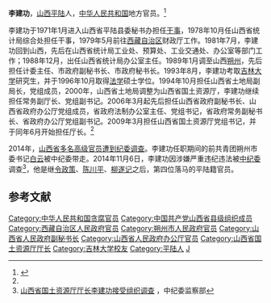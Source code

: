 '''李建功'''{{BD|1956年|7月||}}，[[山西|山西]][[平陆|平陆]]人，[[中华人民共和国|中华人民共和国]]地方官员。<ref name="山西落马官员李建功曾被父亲劝：别再往上走了">{{Cite web |url=http://news.qq.com/a/20141107/063865.htm |title=山西落马官员李建功曾被父亲劝：别再往上走了 |access-date=2014-11-12 |archive-date=2014-11-12 |archive-url=https://web.archive.org/web/20141112051409/http://news.qq.com/a/20141107/063865.htm |dead-url=no }}</ref>

李建功于1971年1月进入山西省平陆县委秘书办担任[[干事|干事]]，1978年10月任山西省统计局综合处担任干事，1979年5月前往[[西藏自治区|西藏自治区]]财政厅工作。1981年7月，李建功回到山西，先后在山西省统计局工业处、预算处、工业交通处、办公室等部门工作；1988年12月，出任山西省统计局办公室主任。1989年1月调至山西[[朔州|朔州]]，先后担任计委主任、市政府副秘书长、市政府秘书长。1993年8月，李建功考取[[吉林大学|吉林大学]]研究生，并于1996年10月取得[[法学|法学]]硕士学位。1994年10月担任山西省土地局副局长，党组成员，2000年，山西省土地局调整为山西省国土资源厅，李建功继续担任常务副厅长、党组副书记。2006年3月起先后担任山西省政府副秘书长、山西省政府办公厅党组成员，省政府法制办公室主任、党组书记，省政府常务副秘书长、省政府办公厅党组副书记。2009年3月担任山西省国土资源厅党组书记，并于同年6月开始担任厅长。<ref name="山西落马官员李建功曾被父亲劝：别再往上走了"/>

2014年，[[2014年山西官场地震|山西省多名高级官员遭到纪委调查]]。李建功任职期间的前共青团朔州市委书记[[白云_(政治人物)|白云]]被中纪委带走。2014年11月6日，李建功因涉嫌严重违纪违法被[[中纪委|中纪委]]调查<ref>[http://www.ccdi.gov.cn/ajcc/201411/t20141106_30149.html 山西省国土资源厅厅长李建功接受组织调查] {{Wayback|url=http://www.ccdi.gov.cn/ajcc/201411/t20141106_30149.html |date=20141112051725 }}，中纪委监察部</ref>，他是继[[令政策|令政策]]、[[陈川平|陈川平]]、[[柳遂记|柳遂记]]之后，第四位落马的平陆籍官员。
==参考文献==
{{reflist}}
{{中共十八大以来的反腐败工作}}

{{DEFAULTSORT:Lǐ Jiàngōng}}
[[Category:中华人民共和国贪腐官员|Category:中华人民共和国贪腐官员]]
[[Category:中国共产党山西省县级组织成员|Category:中国共产党山西省县级组织成员]]
[[Category:西藏自治区人民政府官员|Category:西藏自治区人民政府官员]]
[[Category:朔州市人民政府官员|Category:朔州市人民政府官员]]
[[Category:山西省人民政府副秘书长|Category:山西省人民政府副秘书长]]
[[Category:山西省人民政府办公厅官员|Category:山西省人民政府办公厅官员]]
[[Category:山西省国土资源厅厅长|Category:山西省国土资源厅厅长]]
[[Category:吉林大学校友|Category:吉林大学校友]]
[[Category:平陆人|Category:平陆人]]
[[Category:李姓|J]]